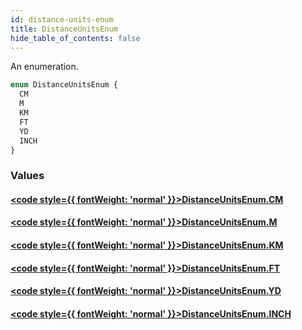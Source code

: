 ```yaml
---
id: distance-units-enum
title: DistanceUnitsEnum
hide_table_of_contents: false
---
```








An enumeration.

```graphql
enum DistanceUnitsEnum {
  CM
  M
  KM
  FT
  YD
  INCH
}
```


### Values

#### [<code style={{ fontWeight: 'normal' }}>DistanceUnitsEnum.<b>CM</b></code>](#) 
> 
> 

#### [<code style={{ fontWeight: 'normal' }}>DistanceUnitsEnum.<b>M</b></code>](#) 
> 
> 

#### [<code style={{ fontWeight: 'normal' }}>DistanceUnitsEnum.<b>KM</b></code>](#) 
> 
> 

#### [<code style={{ fontWeight: 'normal' }}>DistanceUnitsEnum.<b>FT</b></code>](#) 
> 
> 

#### [<code style={{ fontWeight: 'normal' }}>DistanceUnitsEnum.<b>YD</b></code>](#) 
> 
> 

#### [<code style={{ fontWeight: 'normal' }}>DistanceUnitsEnum.<b>INCH</b></code>](#) 
> 
> 





